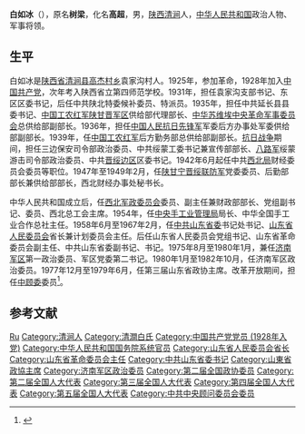 '''白如冰'''（{{bd|1912年|3月11日|1994年|4月8日|catIdx=B白}}），原名'''树梁'''，化名'''高超'''，男，[[陕西|陕西]][[清涧|清涧]]人，[[中华人民共和国|中华人民共和国]]政治人物、军事将领。

== 生平 ==
白如冰是[[陕西省|陕西省]][[清涧县|清涧县]][[高杰村镇|高杰村乡]]袁家沟村人。1925年，参加革命，1928年加入[[中国共产党|中国共产党]]，次年考入陕西省立第四师范学校。1931年，担任袁家沟支部书记、东区区委书记，后任中共陕北特委候补委员、特派员。1935年，担任中共延长县县委书记、[[中国工农红军|中国工农红军]][[陕甘晋军区|陕甘晋军区]]供给部代理部长、[[中华苏维埃中央革命军事委员会|中华苏维埃中央革命军事委员会]]总供给部副部长。1936年，担任[[中国人民抗日先锋军|中国人民抗日先锋军]]军委后方办事处军委供给部副部长。1939年，任[[中国工农红军|中国工农红军]]后方勤务部总供给部副部长。[[抗日战争|抗日战争]]期间，担任三边保安司令部政治委员、中共绥蒙工委书记兼宣传部部长、[[八路军|八路军]]绥蒙游击司令部政治委员、中共[[晋绥边区|晋绥边区]]区委书记。1942年6月起任中共[[西北局|西北局]]财经委员会委员等职位。1947年至1949年2月，任[[陕甘宁晋绥联防军|陕甘宁晋绥联防军]]党委委员、后勤部部长兼供给部部长，西北财经办事处秘书长。

中华人民共和国成立后，任[[西北军政委员会|西北军政委员会]]委员、副主任兼财政部部长、党组副书记、委员、西北总工会主席。1954年，任[[中央手工业管理局|中央手工业管理局]]局长、中华全国手工业合作总社主任。1958年6月至1967年2月，任[[中共山东省委|中共山东省委]]书记处书记、[[山东省人民委员会|山东省人民委员会]]省长兼计划委员会主任。后任山东省人民委员会党组书记、山东省革命委员会副主任、中共山东省委副书记、书记。1975年8月至1980年1月，兼任[[济南军区|济南军区]]第一政治委员、军区党委第二书记。1980年1月至1982年10月，任济南军区政治委员。1977年12月至1979年6月，任第三届山东省政协主席。改革开放期间，担任[[中顾委|中顾委]]委员<ref>{{Cite web |url=http://www.xiancn.com/gb/news/2005-06/10/content_574452.htm |title=一村出了4位省委书记 |access-date=2011-03-09 |archive-date=2016-10-29 |archive-url=https://web.archive.org/web/20161029201239/http://www.xiancn.com/gb/news/2005-06/10/content_574452.htm |dead-url=no }}</ref>。

== 参考文献 ==
{{reflist}}

{{s-start}}
{{s-ppo|cpc}}
{{s-before|[[杨得志|杨得志]]}}
{{s-title|[[中国共产党山东省委员会|中国共产党山东省委员会]]书记|1974年11月－1982年12月}}
{{s-after|[[苏毅然|苏毅然]]}}
{{s-gov|prc}}
{{s-new}}
{{s-title|[[中央手工业管理局|中央手工业管理局]]局长|1954年11月－1958年4月}}
{{s-none|机构撤销}}
{{s-before|[[谭启龙|谭启龙]]}}
{{s-title|[[山东省人民委员会|山东省人民委员会]][[山东行政长官列表|省长]]|1963年12月－1967年1月}}
{{s-after|[[王效禹|王效禹]]|[[山东省革命委员会|山东省革命委员会]]主任}}
{{s-before|[[杨得志|杨得志]]}}
{{s-title|[[山东省革命委员会|山东省革命委员会]][[山东行政长官列表|主任]]|1974年11月－1979年12月}}
{{s-after|[[苏毅然|苏毅然]]|[[山东省人民政府|山东省人民政府]]省长}}
{{s-par|prc-lcppcc}}
{{s-before|[[谭启龙|谭启龙]]}}
{{s-title|[[中国人民政治协商会议山东省委员会|中国人民政治协商会议山东省委员会]]主席|1977年12月－1979年6月}}
{{s-after|[[赵林|赵林]]}}
{{s-mil|pla}}
{{s-before|[[任思忠|任思忠]]}}
{{s-title|[[中国人民解放军济南军区|中国人民解放军济南军区]]（第一）政治委员|1975年8月－1981年4月}}
{{s-after|[[肖望东|肖望东]]}}
{{s-end}}

{{中华人民共和国山东省正职领导人|nocat}}
{{山东行政长官}}

{{Authority control}}
{{DEFAULTSORT:Bai白}}
[[Category:白姓|Ru]]
[[Category:清涧人|Category:清涧人]]
[[Category:清澗白氏|Category:清澗白氏]]
[[Category:中国共产党党员_(1928年入党)|Category:中国共产党党员 (1928年入党)]]
[[Category:中华人民共和国国务院系统官员|Category:中华人民共和国国务院系统官员]]
[[Category:山东省人民委员会省长|Category:山东省人民委员会省长]]
[[Category:山东省革命委员会主任|Category:山东省革命委员会主任]]
[[Category:中共山东省委书记|Category:中共山东省委书记]]
[[Category:山東省政協主席|Category:山東省政協主席]]
[[Category:济南军区政治委员|Category:济南军区政治委员]]
[[Category:第二届全国政协委员|Category:第二届全国政协委员]]
[[Category:第二届全国人大代表|Category:第二届全国人大代表]]
[[Category:第三届全国人大代表|Category:第三届全国人大代表]]
[[Category:第四届全国人大代表|Category:第四届全国人大代表]]
[[Category:第五届全国人大代表|Category:第五届全国人大代表]]
[[Category:中共中央顾问委员会委员|Category:中共中央顾问委员会委员]]